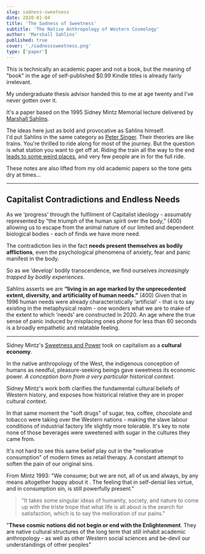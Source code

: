 ```yaml
---
slug: sadness-sweetness
date: 2020-01-04
title: 'The Sadness of Sweetness'
subtitle: 'The Native Anthropology of Western Cosmology'
author: 'Marshall Sahlins'
published: true
cover: './sadnesssweetness.png'
type: ['paper']
---
```


This is technically an academic paper <Tooltip tiptext="I even had to spend three minutes making a fake book cover for it. Sorry it's ugly.">and not a book</Tooltip>, but the meaning of "book" in the age of self-published $0.99 Kindle titles is already fairly irrelevant.

My undergraduate thesis advisor handed this to me at age twenty and I've never gotten over it. 

It's a paper based on the 1995 Sidney Mintz Memorial lecture delivered by <a href='https://en.wikipedia.org/wiki/Marshall_Sahlins'>Marshall Sahlins</a>.

The ideas here just as bold and provocative as Sahlins himself.  
I'd put Sahlins in the same category as <a href="">Peter Singer</a>.  Their theories are like trains.  You're thrilled to ride along for most of the journey. But the question is what station you want to get off at. Riding the train all the way to the end <a href="">leads to some weird places</a>, and very few people are in for the full ride.

These notes are also lifted from my old academic papers so the tone gets dry at times...

---
## Capitalist Contradictions and Endless Needs

As we ‘progress’ through the fulfilment of Capitalist ideology - assumably represented by “the triumph of the human spirit over the body,” (400) allowing us to escape from the animal nature of our limited and dependent biological bodies - each of finds we have more need.

The contradiction lies in the fact **needs present themselves as bodily afflictions**, even the psychological phenomena of anxiety, fear and panic manifest in the body.  

So as we ‘develop’ bodily transcendence, we find ourselves _increasingly trapped by bodily experiences._

Sahlins asserts we are **“living in an age marked by the unprecedented extent, diversity, and artificiality of human needs.”** (400)
Given that in 1996 human needs were already characteristically ‘artificial’ - that is to say existing in the metaphysical realm - one wonders what we are to make of the extent to which ‘needs’ are constructed in 2020. An age where the true sense of panic induced by misplacing ones phone for less than 60 seconds is a broadly empathetic and relatable feeling.

---

Sidney Mintz's <a href="">Sweetness and Power</a> took on capitalism as a __cultural economy__.

In the native anthropology of the West, the indigenous conception of humans as needful, pleasure-seeking beings gave sweetness its economic power. *A conception born from a very particular historical context.*

Sidney Mintz's work both clarifies the fundamental cultural beliefs of Western history, and exposes how historical relative they are in proper cultural context.

In that same moment the "soft drugs" of sugar, tea, coffee, chocolate and tobacco were taking over the Western nations - making the slave labour conditions of industrial factory life slightly more tolerable. It's key to note none of those beverages were sweetened with sugar in the cultures they came from.

It's not hard to see this same belief play out in the "meliorative consumption" of modern times as retail therapy. A constant attempt to soften the pain of our original sins.

From Mintz 1993: "We consume; but we are not, all of us and always, by any means altogether happy about it . The feeling that in self-denial lies virtue, and in consumption sin, is still powerfully present."

> "It takes some singular ideas of humanity, society, and nature to come up with the triste trope that what life is all about is the search for satisfaction, which is to say the melioration of our pains."

"**These cosmic notions did not begin or end with the Enlightenment**. They are native cultural structures of the long term that still inhabit academic anthropology - as well as other Western social sciences and be-devil our understandings of other peoples"







